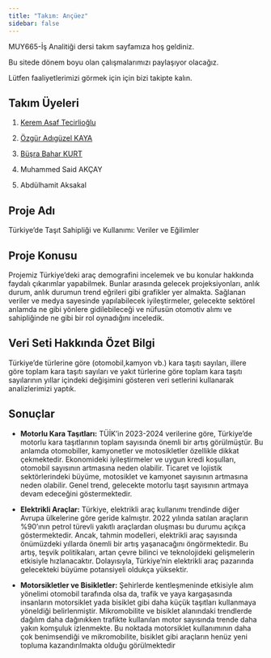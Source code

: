 ```yaml
---
title: "Takım: Ançüez"
sidebar: false 
---
```


MUY665-İş Analitiği dersi takım sayfamıza hoş geldiniz.

Bu sitede dönem boyu olan çalışmalarımızı paylaşıyor olacağız.

Lütfen faaliyetlerimizi görmek için için bizi takipte kalın.

## Takım Üyeleri

1.  [Kerem Asaf Tecirlioğlu](/takim/kerem.qmd)

2.  [Özgür Adıgüzel KAYA](/takim/ozgur.qmd)

3.  [Büşra Bahar KURT](/takim/bbaharkurt.qmd)

4.  Muhammed Said AKÇAY

5.  Abdülhamit Aksakal

## Proje Adı

Türkiye’de Taşıt Sahipliği ve Kullanımı: Veriler ve Eğilimler

## Proje Konusu

Projemiz Türkiye'deki araç demografini incelemek ve bu konular hakkında faydalı çıkarımlar yapabilmek. Bunlar arasında gelecek projeksiyonları, anlık durum, anlık durumun trend eğrileri gibi grafikler yer almakta. Sağlanan veriler ve medya sayesinde yapılabilecek iyileştirmeler, gelecekte sektörel anlamda ne gibi yönlere gidilebileceği ve nüfusün otomotiv alımı ve sahipliğinde ne gibi bir rol oynadığını inceledik.

## Veri Seti Hakkında Özet Bilgi

Türkiye'de türlerine göre (otomobil,kamyon vb.) kara taşıtı sayıları, illere göre toplam kara taşıtı sayıları ve yakıt türlerine göre toplam kara taşıtı sayılarının yıllar içindeki değişimini gösteren veri setlerini kullanarak analizlerimizi yaptık.

## Sonuçlar

-   **Motorlu Kara Taşıtları:** TÜİK'in 2023-2024 verilerine göre, Türkiye'de motorlu kara taşıtlarının toplam sayısında önemli bir artış görülmüştür. Bu anlamda otomobiller, kamyonetler ve motosikletler özellikle dikkat çekmektedir. Ekonomideki iyileştirmeler ve uygun kredi koşulları, otomobil sayısının artmasına neden olabilir. Ticaret ve lojistik sektörlerindeki büyüme, motosiklet ve kamyonet sayısının artmasına neden olabilir. Genel trend, gelecekte motorlu taşıt sayısının artmaya devam edeceğini göstermektedir.

-   **Elektrikli Araçlar:** Türkiye, elektrikli araç kullanımı trendinde diğer Avrupa ülkelerine göre geride kalmıştır. 2022 yılında satılan araçların %90'ının petrol türevli yakıtlı araçlardan oluşması bu durumu açıkça göstermektedir. Ancak, tahmin modelleri, elektrikli araç sayısında önümüzdeki yıllarda önemli bir artış yaşanacağını öngörmektedir. Bu artış, teşvik politikaları, artan çevre bilinci ve teknolojideki gelişmelerin etkisiyle hızlanacaktır. Dolayısıyla, Türkiye'nin elektrikli araç pazarında gelecekteki büyüme potansiyeli oldukça yüksektir.

-   **Motorsikletler ve Bisikletler:** Şehirlerde kentleşmeninde etkisiyle alım yönelimi otomobil tarafında olsa da, trafik ve yaya kargaşasında insanların motorsiklet yada bisiklet gibi daha küçük taşıtları kullanmaya yöneldiği belirlenmiştir. Mikromobilite ve bisiklet alanındaki trendlerde dağılım daha dağınıkken trafikte kullanılan motor sayısında trende daha yakın komşuluk izlenmekte. Bu noktada motorsiklet kullanımının daha çok benimsendiği ve mikromobilite, bisiklet gibi araçların henüz yeni topluma kazandırılmakta olduğu görülmektedir
